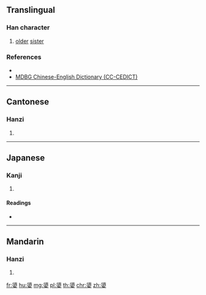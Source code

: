 {{also|媭}}
==Translingual==

===Han character===
{{Han char|rn=38|rad=女|as=12|sn=15|four=21404|canj=HCV|ids=⿱須女}}

# {{label|cmn|dialect}} {{label|cmn|archaic}} [[older]] [[sister]]

===References===
* {{Han ref|kx=0271.160|dkj=06723|dj=0538.090|hdz=21081.110|uh=5B03|ud=23299|bh=E559|bd=58713}}
* [http://www.mdbg.net/chindict/chindict.php?page=worddict&wdrst=1&wdqtm=0&wdqcham=1&wdqt=%E5%AC%83 MDBG Chinese-English Dictionary (CC-CEDICT)]

----

==Cantonese==

===Hanzi===
{{yue-hanzi|jyut=[[seoi1]]|y=seui1|sim=媭}}

# {{defn|lang=yue|sort=女12}}

----

==Japanese==

===Kanji===
{{ja-kanji|grade=|rs=女12}}

# {{defn|lang=ja|sort=女12}}

====Readings====
* {{ja-readings|on=[[しゅ]] (shu)|kun=[[あね]] (ane)}}

----

==Mandarin==

===Hanzi===
{{cmn-hanzi|sim=媭|pin=[[xū]] ([[xu1]])|wg=hsü<sup>1</sup>}}

# {{defn|lang=cmn|sort=女12}}

[[fr:嬃]]
[[hu:嬃]]
[[mg:嬃]]
[[pl:嬃]]
[[th:嬃]]
[[chr:嬃]]
[[zh:嬃]]